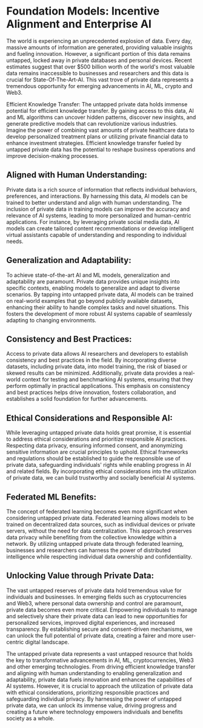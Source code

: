 # Foundation Models: Incentive Alignment and Enterprise AI

The world is experiencing an unprecedented explosion of data. Every day, massive amounts of information are generated, providing valuable insights and fueling innovation. However, a significant portion of this data remains untapped, locked away in private databases and personal devices. Recent estimates suggest that over $500 billion worth of the world's most valuable data remains inaccessible to businesses and researchers and this data is crucial for State-Of-The-Art-AI. This vast trove of private data represents a tremendous opportunity for emerging advancements in AI, ML, crypto and Web3.

Efficient Knowledge Transfer:
The untapped private data holds immense potential for efficient knowledge transfer. By gaining access to this data, AI and ML algorithms can uncover hidden patterns, discover new insights, and generate predictive models that can revolutionize various industries. Imagine the power of combining vast amounts of private healthcare data to develop personalized treatment plans or utilizing private financial data to enhance investment strategies. Efficient knowledge transfer fueled by untapped private data has the potential to reshape business operations and improve decision-making processes.

## Aligned with Human Understanding:

Private data is a rich source of information that reflects individual behaviors, preferences, and interactions. By harnessing this data, AI models can be trained to better understand and align with human understanding. The inclusion of private data in training models can improve the accuracy and relevance of AI systems, leading to more personalized and human-centric applications. For instance, by leveraging private social media data, AI models can create tailored content recommendations or develop intelligent virtual assistants capable of understanding and responding to individual needs.

## Generalization and Adaptability:

To achieve state-of-the-art AI and ML models, generalization and adaptability are paramount. Private data provides unique insights into specific contexts, enabling models to generalize and adapt to diverse scenarios. By tapping into untapped private data, AI models can be trained on real-world examples that go beyond publicly available datasets, enhancing their ability to handle complex tasks and novel situations. This fosters the development of more robust AI systems capable of seamlessly adapting to changing environments.

## Consistency and Best Practices:

Access to private data allows AI researchers and developers to establish consistency and best practices in the field. By incorporating diverse datasets, including private data, into model training, the risk of biased or skewed results can be minimized. Additionally, private data provides a real-world context for testing and benchmarking AI systems, ensuring that they perform optimally in practical applications. This emphasis on consistency and best practices helps drive innovation, fosters collaboration, and establishes a solid foundation for further advancements.

## Ethical Considerations and Responsible AI:

While leveraging untapped private data holds great promise, it is essential to address ethical considerations and prioritize responsible AI practices. Respecting data privacy, ensuring informed consent, and anonymizing sensitive information are crucial principles to uphold. Ethical frameworks and regulations should be established to guide the responsible use of private data, safeguarding individuals' rights while enabling progress in AI and related fields. By incorporating ethical considerations into the utilization of private data, we can build trustworthy and socially beneficial AI systems.

## Federated ML Benefits:

The concept of federated learning becomes even more significant when considering untapped private data. Federated learning allows models to be trained on decentralized data sources, such as individual devices or private servers, without the need for data centralization. This approach preserves data privacy while benefiting from the collective knowledge within a network. By utilizing untapped private data through federated learning, businesses and researchers can harness the power of distributed intelligence while respecting individual data ownership and confidentiality.

## Unlocking Value through Private Data:

The vast untapped reserves of private data hold tremendous value for individuals and businesses. In emerging fields such as cryptocurrencies and Web3, where personal data ownership and control are paramount, private data becomes even more critical. Empowering individuals to manage and selectively share their private data can lead to new opportunities for personalized services, improved digital experiences, and increased transparency. By establishing secure and consent-driven mechanisms, we can unlock the full potential of private data, creating a fairer and more user-centric digital landscape.


The untapped private data represents a vast untapped resource that holds the key to transformative advancements in AI, ML, cryptocurrencies, Web3 and other emerging technologies. From driving efficient knowledge transfer and aligning with human understanding to enabling generalization and adaptability, private data fuels innovation and enhances the capabilities of AI systems. However, it is crucial to approach the utilization of private data with ethical considerations, prioritizing responsible practices and safeguarding individual privacy. By harnessing the power of untapped private data, we can unlock its immense value, driving progress and creating a future where technology empowers individuals and benefits society as a whole.